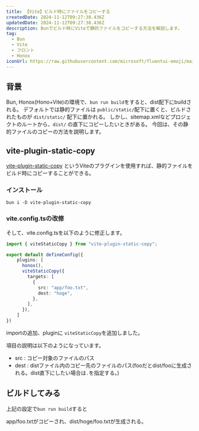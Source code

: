 ```yaml
---
title: 【Vite】ビルド時にファイルをコピーする
createdDate: 2024-11-12T09:27:38.436Z
updatedDate: 2024-11-12T09:27:38.436Z
description: Bunでビルド時にViteで静的ファイルをコピーする方法を解説します。
tag:
  - Bun
  - Vite
  - フロント
  - Honox
iconUrl: https://raw.githubusercontent.com/microsoft/fluentui-emoji/main/assets/Hippopotamus/Flat/hippopotamus_flat.svg
---
```


## 背景

Bun, Honox(Hono+Vite)の環境で、`bun run build`をすると、dist配下にbuildされる。
デフォルトでは静的ファイルは `public/static/`配下に置くと、ビルドされたものが `dist/static/` 配下に置かれる。
しかし、sitemap.xmlなどプロジェクトのルートから、`dist/` の直下にコピーしたいときがある。
今回は、その静的ファイルのコピーの方法を説明します。

## vite-plugin-static-copy

[vite-plugin-static-copy](https://www.npmjs.com/package/vite-plugin-static-copy) というViteのプラグインを使用すれば、静的ファイルをビルド時にコピーすることができる。

### インストール

```shell
bun i -D vite-plugin-static-copy
```

### vite.config.tsの改修

そして、vite.config.tsを以下のように修正します。

```ts showLineNumbers title="vite.config.ts"
import { viteStaticCopy } from "vite-plugin-static-copy";

export default defineConfig({
    plugins: [
      honox(),
      viteStaticCopy({
        targets: [
          {
            src: "app/foo.txt",
            dest: "hoge",
          },
        ],
      }),
    ]
})
```

importの追加、pluginに `viteStaticCopy`を追加しました。

項目の説明は以下のようになっています。

* src : コピー対象のファイルのパス
* dest : distファイル内のコピー先のファイルのパス(fooだとdist/fooに生成される。dist直下にしたい場合は`.`を指定する。)

## ビルドしてみる

上記の設定で`bun run build`すると

app/foo.txtがコピーされ、dist/hoge/foo.txtが生成される。
